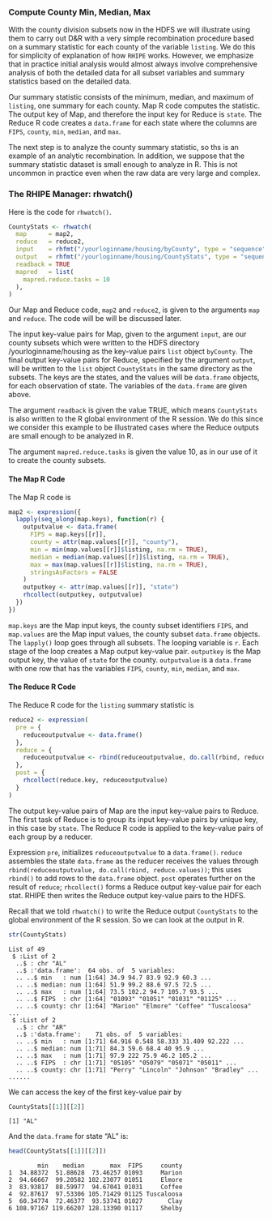 ### Compute County Min, Median, Max ###

With the county division subsets now in the HDFS we will illustrate using them
to carry out D&amp;R with a very simple recombination procedure based on a
summary statistic for each county of the variable `listing`.
We do this for simplicity of explanation of how `RHIPE` works.
However, we emphasize that in practice initial analysis would
almost always involve comprehensive analysis of both the detailed data for all
subset variables and summary statistics based on the detailed data.

Our summary statistic consists of the minimum, median, and maximum of
`listing`, one summary for each county. Map R code computes the statistic.
The output key of Map, and therefore the input key for Reduce is `state`.
The Reduce R code creates a `data.frame` for each state
where the columns are `FIPS`, `county`, `min`, `median`, and `max`.

The next step is to analyze the county summary statistic, so ths
is an example of an analytic recombination. In addition, we suppose that the
summary statistic dataset is small enough to analyze in R. This is not uncommon
in practice even when the raw data are very large and complex.

### The RHIPE Manager: rhwatch() ####

Here is the code for `rhwatch()`.

```r
CountyStats <- rhwatch(
  map      = map2,
  reduce   = reduce2,
  input    = rhfmt("/yourloginname/housing/byCounty", type = "sequence"),
  output   = rhfmt("/yourloginname/housing/CountyStats", type = "sequence"),
  readback = TRUE
  mapred   = list( 
    mapred.reduce.tasks = 10
  ),
)
```
Our Map and Reduce code, `map2` and `reduce2`, is given to the arguments
`map` and `reduce`. The code will be will be discussed later.

The input key-value pairs for Map, given to the argument `input`,
are our county subsets which were written to the HDFS directory
/yourloginname/housing  as the key-value pairs `list` object `byCounty`. 
The final output key-value pairs for Reduce, specified by the argument
`output`, will be written to the `list` object `CountyStats` in the same
directory as the subsets. The keys are the states, and the values will be
`data.frame` objects, for each observation of state. The variables of the
`data.frame` are given above.

The argument `readback` is given the value TRUE, which means `CountyStats` is
also written to the R global environment of the R session. We do this since we
consider this example to be illustrated cases where the Reduce outputs are
small enough to be analyzed in R.

The argument `mapred.reduce.tasks` is given the value 10, as in
our use of it to create the county subsets.


#### The Map R Code ####

The Map R code is
```r
map2 <- expression({
  lapply(seq_along(map.keys), function(r) {
    outputvalue <- data.frame(
      FIPS = map.keys[[r]],
      county = attr(map.values[[r]], "county"),
      min = min(map.values[[r]]$listing, na.rm = TRUE),
      median = median(map.values[[r]]$listing, na.rm = TRUE),
      max = max(map.values[[r]]$listing, na.rm = TRUE),
      stringsAsFactors = FALSE
    )
    outputkey <- attr(map.values[[r]], "state")
    rhcollect(outputkey, outputvalue)
  })
})
```

`map.keys` are the Map input keys, the county subset identifiers `FIPS`, and
`map.values` are the Map input values,  the county subset `data.frame`
objects.  The `lapply()` loop goes through all subsets. The looping variable is
`r`.  Each stage of the loop creates a Map output key-value pair.
`outputkey` is the Map output key, the value of `state` for the county.
`outputvalue` is a `data.frame` with one row that has the variables
`FIPS`, `county`, `min`, `median`, and `max`.

#### The Reduce R Code ####
The Reduce R code for the `listing` summary statistic is


```r
reduce2 <- expression(
  pre = {
    reduceoutputvalue <- data.frame()
  },
  reduce = {
    reduceoutputvalue <- rbind(reduceoutputvalue, do.call(rbind, reduce.values))
  },
  post = {
    rhcollect(reduce.key, reduceoutputvalue)
  }
)
```

The output key-value pairs of Map are the input key-value pairs to Reduce.
The first task of Reduce is to group its input key-value pairs by unique key,
in this case by `state`.
The Reduce R code is applied to the key-value pairs of each group by a
reducer.

Expression `pre`, initializes `reduceoutputvalue` to a
`data.frame()`. `reduce` assembles the state `data.frame` as the
reducer receives the values through `rbind(reduceoutputvalue, do.call(rbind,
reduce.values))`; this uses `rbind()` to add rows to the `data.frame` object.
`post` operates further on the result of `reduce`; `rhcollect()` forms a Reduce
output key-value pair for each stat. RHIPE then writes the Reduce output
key-value pairs to the HDFS.

Recall that we told `rhwatch()` to write the Reduce output `CountyStats`
to the global environment of the R session. So we can look at the output in R.

```r
str(CountyStats)
```
```
List of 49
 $ :List of 2
  ..$ : chr "AL"
  ..$ :'data.frame':  64 obs. of  5 variables:
  .. ..$ min   : num [1:64] 34.9 94.7 83.9 92.9 60.3 ...
  .. ..$ median: num [1:64] 51.9 99.2 88.6 97.5 72.5 ...
  .. ..$ max   : num [1:64] 73.5 102.2 94.7 105.7 93.5 ...
  .. ..$ FIPS  : chr [1:64] "01093" "01051" "01031" "01125" ...
  .. ..$ county: chr [1:64] "Marion" "Elmore" "Coffee" "Tuscaloosa" ...
 $ :List of 2
  ..$ : chr "AR"
  ..$ :'data.frame':	71 obs. of  5 variables:
  .. ..$ min   : num [1:71] 64.916 0.548 58.333 31.409 92.222 ...
  .. ..$ median: num [1:71] 84.3 59.6 68.4 40 95.9 ...
  .. ..$ max   : num [1:71] 97.9 222 75.9 46.2 105.2 ...
  .. ..$ FIPS  : chr [1:71] "05105" "05079" "05071" "05011" ...
  .. ..$ county: chr [1:71] "Perry" "Lincoln" "Johnson" "Bradley" ...
......
```

We can access the key of the first key-value pair by

```r
CountyStats[[1]][[2]]
```
```
[1] "AL"
```
And the `data.frame` for state "AL" is:

```r
head(CountyStats[[1]][[2]])
```
```
        min    median       max  FIPS     county
1  34.88372  51.88628  73.46257 01093     Marion
2  94.66667  99.20582 102.23077 01051     Elmore
3  83.93817  88.59977  94.67041 01031     Coffee
4  92.87617  97.53306 105.71429 01125 Tuscaloosa
5  60.34774  72.46377  93.53741 01027       Clay
6 108.97167 119.66207 128.13390 01117     Shelby
```
